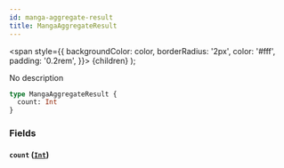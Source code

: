 ```yaml
---
id: manga-aggregate-result
title: MangaAggregateResult
---
```


<span
style={{
      backgroundColor: color,
      borderRadius: '2px',
      color: '#fff',
      padding: '0.2rem',
    }}>
{children}
</span>
);

No description

```graphql
type MangaAggregateResult {
  count: Int
}
```

### Fields

#### `count` ([`Int`](/docs/schema/scalars/int))
